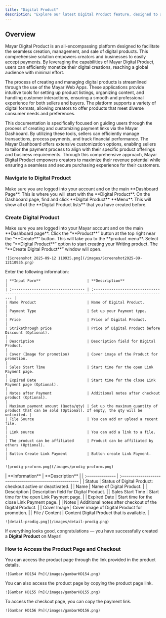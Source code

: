 ```yaml
---
title: "Digital Product"
description: "Explore our latest Digital Product feature, designed to significantly enhance your ability to create, manage, and sell digital content with unparalleled ease and efficiency. This innovative feature empowers you to transform your ideas into market-ready digital products."
---
```


## Overview

Mayar Digital Product is an all-encompassing platform designed to facilitate the seamless creation, management, and sale of digital products. This comprehensive solution empowers creators and businesses to easily accept payments. By leveraging the capabilities of Mayar Digital Product, users can efficiently monetize their digital creations, reaching a global audience with minimal effort.

The process of creating and managing digital products is streamlined through the use of the Mayar Web Apps. These applications provide intuitive tools for setting up product listings, organizing content, and handling customer interactions, ensuring a smooth and professional experience for both sellers and buyers. The platform supports a variety of digital formats, allowing creators to offer products that meet diverse consumer needs and preferences.

This documentation is specifically focused on guiding users through the process of creating and customizing payment links via the Mayar Dashboard. By utilizing these tools, sellers can efficiently manage transactions, process payments, and track financial performance. The Mayar Dashboard offers extensive customization options, enabling sellers to tailor the payment process to align with their specific product offerings and business requirements. Through this comprehensive approach, Mayar Digital Product empowers creators to maximize their revenue potential while ensuring a seamless and secure purchasing experience for their customers.

### Navigate to Digital Product

<Steps>
  <Step title="Log in to your Mayar Dashboard">
    Make sure you are logged into your account and on the main **Dashboard Page**. This is where you will start with the **Digital Product**.
  </Step>
  <Step title="From the Sidebar menu, click on Digital Product">
    On the Dashboard page, find and click **Digital Product** **Menu**. This will show all of the **Digital Product lists** that you have created before.
  </Step>
</Steps>

### Create Digital Product

<Steps>
  <Step title="Go to Dashboard">
    Make sure you are logged into your Mayar account and on the main **Dashboard page**.
  </Step>
  <Step title="Access the Product Menu">
    Click the “**Product**” button at the top right near the “**Create**” button. This will take you to the **product menu**.
  </Step>
  <Step title="Choose Product Type">
    Select the “**Digital Product**” option to start creating your Writing product. The “**Create Digital Product**” window will open.

    ![Screenshot 2025-09-12 110935.png](/images/Screenshot2025-09-12110935.png)
  </Step>
  <Step title="Fill in Product Details">
    Enter the following information:

    | **Input Form**                     | **Description**                                                                                          |
    | :--------------------------------- | :------------------------------------------------------------------------------------------------------- |
    | Name Product                       | Name of Digital Product.                                                                                 |
    | Payment Type                       | Set up your Payment type.                                                                                |
    | Price                              | Price of Digital Product.                                                                                |
    | Strikethrough price                | Price of Digital Product before Discount (Optional).                                                     |
    | Description                        | Description field for Digital Product.                                                                   |
    | Cover (Image for promotion)        | Cover image of the Product for promotion.                                                                |
    | Sales Start Time                   | Start time for the open Link Payment page.                                                               |
    | Expired Date                       | Start time for the close Link Payment page (Optional).                                                   |
    | Notes after Payment                | Additional notes after checkout product (Optional).                                                      |
    | Maximum payment amount (Quota/qty) | Set up the maximum quantity of product that can be sold (Optional). If empty, the qty will be unlimited. |
    | File Source                        | You can add or upload a recent file.                                                                     |
    | Link source                        | You can add a link to a file.                                                                            |
    | The product can be affiliated      | Product can be affiliated by others (Optional).                                                          |
    | Button Create Link Payment         | Button create Link Payment.                                                                              |

    ![prodig-proform.png](/images/prodig-proform.png)
  </Step>
  <Step title="Review and Finish">
    | **Information**  | **Description**                                            |
    | :--------------- | :--------------------------------------------------------- |
    | Status           | Status of Digital Product: checkout active or deactivated. |
    | Name             | Name of Digital Product.                                   |
    | Description      | Description field for Digital Product.                     |
    | Sales Start Time | Start time for the open Link Payment page.                 |
    | Expired Date     | Start time for the close Link Payment page.                |
    | Notes            | Additional notes after checkout of the Digital Product.    |
    | Cover Image      | Cover image of Digital Product for promotion.              |
    | File / Content   | Content Digital Product that is available.                 |

    ![detail-prodig.png](/images/detail-prodig.png)
  </Step>
</Steps>

If everything looks good, congratulations — you have successfully created a **Digital Product** on Mayar!

### How to Access the Product Page and Checkout

<Steps>
  <Step title="Access Product Page">
    You can access the product page through the link provided in the product details.

    ![Gambar HD154 Pn](/images/gambarHD154.png)
  </Step>
  <Step title="Copy Product Page Link">
    You can also access the product page by copying the product page link.

    ![Gambar HD155 Pn](/images/gambarHD155.png)
  </Step>
  <Step title="Access Checkout Page">
    To access the checkout page, you can copy the payment link.

    ![Gambar HD156 Pn](/images/gambarHD156.png)
  </Step>
</Steps>